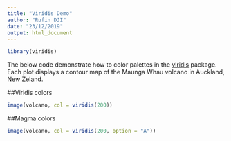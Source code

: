 ```yaml
---
title: "Viridis Demo"
author: "Rufin DJI"
date: "23/12/2019"
output: html_document
---
```


```r
library(viridis)
```

The below code demonstrate how to color palettes in the [viridis](https://github.com/sjmgarnier/viridis) package.
Each plot displays a contour map of the Maunga Whau volcano in Auckland, New Zeland.

##Viridis colors

```r
image(volcano, col = viridis(200))
```

##Magma colors
```r
image(volcano, col = viridis(200, option = "A"))
```